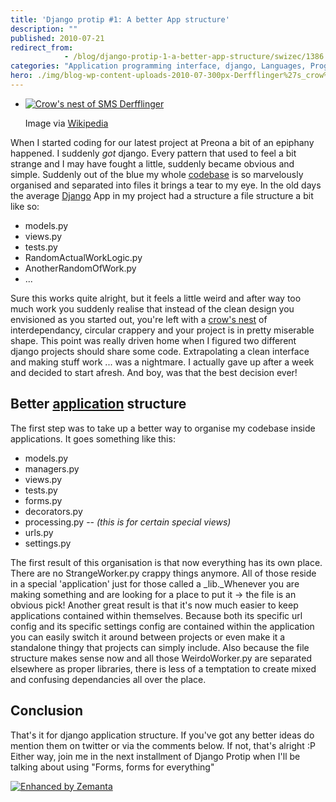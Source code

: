 ```yaml
---
title: 'Django protip #1: A better App structure'
description: ""
published: 2010-07-21
redirect_from: 
            - /blog/django-protip-1-a-better-app-structure/swizec/1386
categories: "Application programming interface, django, Languages, Programming, python, Uncategorized, Web Frameworks"
hero: ./img/blog-wp-content-uploads-2010-07-300px-Derfflinger%27s_crow%27s_nest.jpg
---
```

- [![Crow's nest of SMS Derfflinger](./img/blog-wp-content-uploads-2010-07-300px-Derfflinger%27s_crow%27s_nest.jpg "Crow's nest of SMS Derfflinger")](http://en.wikipedia.org/wiki/File:Derfflinger%27s_crow%27s_nest.JPG)

  Image via [Wikipedia](http://en.wikipedia.org/wiki/File:Derfflinger%27s_crow%27s_nest.JPG)

When I started coding for our latest project at Preona a bit of an epiphany happened. I suddenly _got_ django. Every pattern that used to feel a bit strange and I may have fought a little, suddenly became obvious and simple. Suddenly out of the blue my whole [codebase](http://en.wikipedia.org/wiki/Codebase "Codebase") is so marvelously organised and separated into files it brings a tear to my eye. In the old days the average [Django](http://www.djangoproject.com "Django (web framework)") App in my project had a structure a file structure a bit like so:

- models.py
- views.py
- tests.py
- RandomActualWorkLogic.py
- AnotherRandomOfWork.py
- ...

Sure this works quite alright, but it feels a little weird and after way too much work you suddenly realise that instead of the clean design you envisioned as you started out, you're left with a [crow's nest](http://en.wikipedia.org/wiki/Crow%27s_nest "Crow's nest") of interdependancy, circular crappery and your project is in pretty miserable shape. This point was really driven home when I figured two different django projects should share some code. Extrapolating a clean interface and making stuff work ... was a nightmare. I actually gave up after a week and decided to start afresh. And boy, was that the best decision ever!

## Better [application](http://en.wikipedia.org/wiki/Application_software "Application software") structure

The first step was to take up a better way to organise my codebase inside applications. It goes something like this:

- models.py
- managers.py
- views.py
- tests.py
- forms.py
- decorators.py
- processing.py -- _(this is for certain special views)_
- urls.py
- settings.py

The first result of this organisation is that now everything has its own place. There are no StrangeWorker.py crappy things anymore. All of those reside in a special 'application' just for those called a _lib._Whenever you are making something and are looking for a place to put it -> the file is an obvious pick! Another great result is that it's now much easier to keep applications contained within themselves. Because both its specific url config and its specific settings config are contained within the application you can easily switch it around between projects or even make it a standalone thingy that projects can simply include. Also because the file structure makes sense now and all those WeirdoWorker.py are separated elsewhere as proper libraries, there is less of a temptation to create mixed and confusing dependancies all over the place.

## Conclusion

That's it for django application structure. If you've got any better ideas do mention them on twitter or via the comments below. If not, that's alright :P Either way, join me in the next installment of Django Protip when I'll be talking about using "Forms, forms for everything"

[![Enhanced by Zemanta](http://img.zemanta.com/zemified_e.png?x-id=1985aade-c198-44e0-a12f-c32c11144665)](http://www.zemanta.com/ "Enhanced by Zemanta")